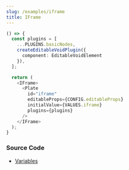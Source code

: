 ```yaml
---
slug: /examples/iframe
title: IFrame
---
```


```ts live
() => {
  const plugins = [
    ...PLUGINS.basicNodes,
    createEditableVoidPlugin({
      component: EditableVoidElement
    }),
  ];

  return (
    <IFrame>
      <Plate
        id="iframe"
        editableProps={CONFIG.editableProps}
        initialValue={VALUES.iframe}
        plugins={plugins}
      />
    </IFrame>
  );
}
```

### Source Code

- [Variables](https://github.com/udecode/plate/blob/main/docs/src/live/live.tsx)
